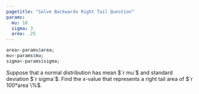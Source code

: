 ```yaml
---
pagetitle: "Solve Backwards Right Tail Question"
params:
  mu: 18 
  sigma: 3 
  area: .25
---
```


```r
area<-params$area; 
mu<-params$mu; 
sigma<-params$sigma; 
```

Suppose that a normal distribution has mean $`r mu`$ and standard deviation $`r sigma`$. Find the x-value that represents a right tail area of $`r 100*area`\%$.
